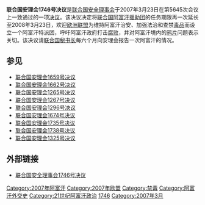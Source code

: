 {{Infobox UN resolution
|number = 1746
|organ = SC
|date = 3月23日
|year = 2007年
|meeting = 5645
|code = S/RES/1746
|document = http://daccess-dds-ny.un.org/doc/UNDOC/GEN/N07/280/47/PDF/N0728047.pdf?OpenElement
|for = 15
|abstention = 0
|against = 0
|subject = 阿富汗局势
|result = 一致通过 
|image =
|caption = 联合国阿富汗援助团
}}

'''联合国安理会1746号决议'''是[[联合国安全理事会|联合国安全理事会]]于2007年3月23日在第5645次会议上一致通过的一项[[联合国安全理事会决议|决议]]。该决议决定将[[联合国阿富汗援助团|联合国阿富汗援助团]]的任务期限再一次延长至2008年3月23日，欢迎[[欧洲联盟|欧洲联盟]]为维持阿富汗治安、加强法治和查禁[[毒品|毒品]]而设立一个阿富汗特派团，呼吁阿富汗政府打击[[腐败|腐败]]，并对阿富汗境内的[[鸦片|鸦片]]问题表示关切。该决议请[[联合国秘书长|联合国秘书长]]每六个月向安理会报告一次阿富汗的情况。

==参见==
*[[联合国安理会1659号决议|联合国安理会1659号决议]]
*[[联合国安理会1662号决议|联合国安理会1662号决议]]
*[[联合国安理会1265号决议|联合国安理会1265号决议]]
*[[联合国安理会1267号决议|联合国安理会1267号决议]]
*[[联合国安理会1296号决议|联合国安理会1296号决议]]
*[[联合国安理会1674号决议|联合国安理会1674号决议]]
*[[联合国安理会1735号决议|联合国安理会1735号决议]]
*[[联合国安理会1738号决议|联合国安理会1738号决议]]
*[[联合国安理会1325号决议|联合国安理会1325号决议]]

==外部链接==
*[http://www.un.org/chinese/aboutun/prinorgs/sc/sres/07/s1746.htm 联合国安全理事会1746号决议] {{Wayback|url=http://www.un.org/chinese/aboutun/prinorgs/sc/sres/07/s1746.htm |date=20210116062656 }}

{{UN-stub}}
{{UNSCR 2007}}
[[Category:2007年阿富汗|Category:2007年阿富汗]]
[[Category:2007年欧盟|Category:2007年欧盟]]
[[Category:禁毒|Category:禁毒]]
[[Category:阿富汗外交史|Category:阿富汗外交史]]
[[Category:21世纪阿富汗政治|Category:21世纪阿富汗政治]]
[[Category:2007年聯合國安全理事會決議|1746]]
[[Category:2007年3月|Category:2007年3月]]